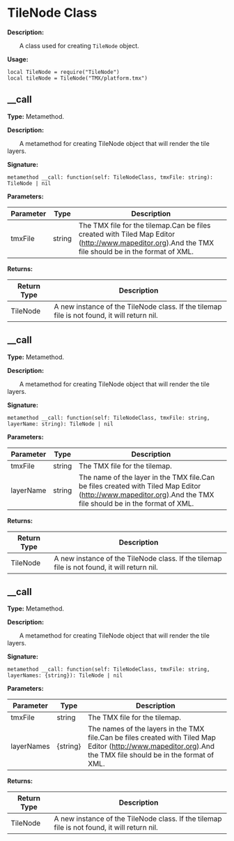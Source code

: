 
# TileNode Class

**Description:**

&emsp;&emsp;A class used for creating `TileNode` object.

**Usage:**
```tl
local TileNode = require("TileNode")
local tileNode = TileNode("TMX/platform.tmx")
```

## __call

**Type:** Metamethod.

**Description:**

&emsp;&emsp;A metamethod for creating TileNode object that will render the tile layers.

**Signature:**
```tl
metamethod __call: function(self: TileNodeClass, tmxFile: string): TileNode | nil
```

**Parameters:**

| Parameter | Type | Description |
| --- | --- | --- |
| tmxFile | string | The TMX file for the tilemap.Can be files created with Tiled Map Editor (http://www.mapeditor.org).And the TMX file should be in the format of XML. |

**Returns:**

| Return Type | Description |
| --- | --- |
| TileNode | A new instance of the TileNode class. If the tilemap file is not found, it will return nil. |

## __call

**Type:** Metamethod.

**Description:**

&emsp;&emsp;A metamethod for creating TileNode object that will render the tile layers.

**Signature:**
```tl
metamethod __call: function(self: TileNodeClass, tmxFile: string, layerName: string): TileNode | nil
```

**Parameters:**

| Parameter | Type | Description |
| --- | --- | --- |
| tmxFile | string | The TMX file for the tilemap. |
| layerName | string | The name of the layer in the TMX file.Can be files created with Tiled Map Editor (http://www.mapeditor.org).And the TMX file should be in the format of XML. |

**Returns:**

| Return Type | Description |
| --- | --- |
| TileNode | A new instance of the TileNode class. If the tilemap file is not found, it will return nil. |

## __call

**Type:** Metamethod.

**Description:**

&emsp;&emsp;A metamethod for creating TileNode object that will render the tile layers.

**Signature:**
```tl
metamethod __call: function(self: TileNodeClass, tmxFile: string, layerNames: {string}): TileNode | nil
```

**Parameters:**

| Parameter | Type | Description |
| --- | --- | --- |
| tmxFile | string | The TMX file for the tilemap. |
| layerNames | \{string} | The names of the layers in the TMX file.Can be files created with Tiled Map Editor (http://www.mapeditor.org).And the TMX file should be in the format of XML. |

**Returns:**

| Return Type | Description |
| --- | --- |
| TileNode | A new instance of the TileNode class. If the tilemap file is not found, it will return nil. |